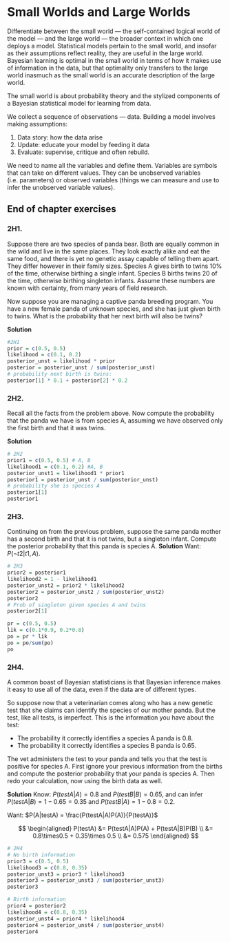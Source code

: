 # Small Worlds and Large Worlds

Differentiate between the small world --- the self-contained logical world of the model --- and the large world --- the broader context in which one deploys a model. Statistical models pertain to the small world, and insofar as their assumptions reflect reality, they are useful in the large world. Bayesian learning is optimal in the small world in terms of how it makes use of information in the data, but that optimality only transfers to the large world inasmuch as the small world is an accurate description of the large world. 

The small world is about probability theory and the stylized components of a Bayesian statistical model for learning from data. 

We collect a sequence of observations --- data. Building a model involves making assumptions:

1. Data story: how the data arise
2. Update: educate your model by feeding it data
3. Evaluate: supervise, critique and often rebuild. 

We need to name all the variables and define them. Variables are symbols that can take on different values. They can be unobserved variables (i.e. parameters) or observed variables (things we can measure and use to infer the unobserved variable values). 

## End of chapter exercises

### 2H1. 

Suppose there are two species of panda bear. Both are equally common in the wild and live in the same places. They look exactly alike and eat the same food, and there is yet no genetic assay capable of telling them apart. They differ however in their family sizes. Species A gives birth to twins $10\%$ of the time, otherwise birthing a single infant. Species B births twins $20%$ of the time, otherwise birthing singleton infants. Assume these numbers are known with certainty, from many years of field  research.  

Now suppose you are managing a captive panda breeding program. You have a new female panda  of unknown species, and she has just given birth to twins. What is the probability that her next birth  will also be twins? 

**Solution**
```r
#2H1
prior = c(0.5, 0.5)
likelihood = c(0.1, 0.2)
posterior_unst = likelihood * prior
posterior = posterior_unst / sum(posterior_unst)
# probability next birth is twins:
posterior[1] * 0.1 + posterior[2] * 0.2
```

### 2H2.

Recall all the facts from the problem above. Now compute the probability that the panda we have is from species A, assuming we have observed only the first birth and that it was twins. 

**Solution**
```r
# 2H2
prior1 = c(0.5, 0.5) # A, B
likelihood1 = c(0.1, 0.2) #A, B
posterior_unst1 = likelihood1 * prior1
posterior1 = posterior_unst / sum(posterior_unst)
# probability she is species A
posterior1[1]
posterior1
```

### 2H3.

Continuing on from the previous problem, suppose the same panda mother has a second birth  and that it is not twins, but a singleton infant. Compute the posterior probability that this panda is  species A. 
**Solution**
Want: $P(\neg t2|t1,A)$.

```r
# 2H3
prior2 = posterior1
likelihood2 = 1 - likelihood1
posterior_unst2 = prior2 * likelihood2
posterior2 = posterior_unst2 / sum(posterior_unst2)
posterior2
# Prob of singleton given species A and twins
posterior2[1]
```

```r
pr = c(0.5, 0.5)
lik = c(0.1*0.9, 0.2*0.8)
po = pr * lik
po = po/sum(po)
po
```


### 2H4.

A common boast of Bayesian statisticians is that Bayesian inference makes it easy to use all of  the data, even if the data are of different types.  

So suppose now that a veterinarian comes along who has a new genetic test that she claims can  identify the species of our mother panda. But the test, like all tests, is imperfect. This is the information you have about the test:

* The probability it correctly identifies a species A panda is 0.8. 
* The probability it correctly identifies a species B panda is 0.65.  

The vet administers the test to your panda and tells you that the test is positive for species A. First  ignore your previous information from the births and compute the posterior probability that your  panda is species A. Then redo your calculation, now using the birth data as well. 


**Solution**
Know: $P(testA|A) = 0.8$ and $P(testB|B)=0.65$, and can infer $P(testA|B)=1-0.65 = 0.35$ and $P(testB|A) = 1-0.8 = 0.2$.

Want: $P(A|testA) = \frac{P(testA|A)P(A)}{P(testA)}$

$$
\begin{aligned}
P(testA) &= P(testA|A)P(A) + P(testA|B)P(B) \\
&= 0.8\times0.5 + 0.35\times 0.5 \\
&= 0.575
\end{aligned}
$$

```r
# 2H4
# No birth information
prior3 = c(0.5, 0.5)
likelihood3 = c(0.8, 0.35)
posterior_unst3 = prior3 * likelihood3
posterior3 = posterior_unst3 / sum(posterior_unst3)
posterior3 

# Birth information
prior4 = posterior2
likelihood4 = c(0.8, 0.35)
posterior_unst4 = prior4 * likelihood4
posterior4 = posterior_unst4 / sum(posterior_unst4)
posterior4 
```